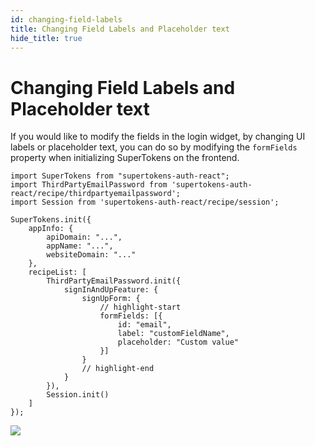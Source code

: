 ```yaml
---
id: changing-field-labels
title: Changing Field Labels and Placeholder text
hide_title: true
---
```



# Changing Field Labels and Placeholder text

If you would like to modify the fields in the login widget, by changing UI labels or placeholder text, you can do so by modifying the `formFields` property when initializing SuperTokens on the frontend.

<FrontendSDKTabs>
<TabItem value="reactjs">

```tsx
import SuperTokens from "supertokens-auth-react";
import ThirdPartyEmailPassword from 'supertokens-auth-react/recipe/thirdpartyemailpassword';
import Session from 'supertokens-auth-react/recipe/session';

SuperTokens.init({
    appInfo: {
        apiDomain: "...",
        appName: "...",
        websiteDomain: "..."
    },
    recipeList: [
        ThirdPartyEmailPassword.init({
            signInAndUpFeature: {
                signUpForm: {
                    // highlight-start
                    formFields: [{
                        id: "email",
                        label: "customFieldName",
                        placeholder: "Custom value"
                    }]
                }
                // highlight-end
            }
        }),
        Session.init()
    ]
});
```
</TabItem>
</FrontendSDKTabs>

<img src="/img/thirdpartyemailpassword/custom-field-name-signup.png" />